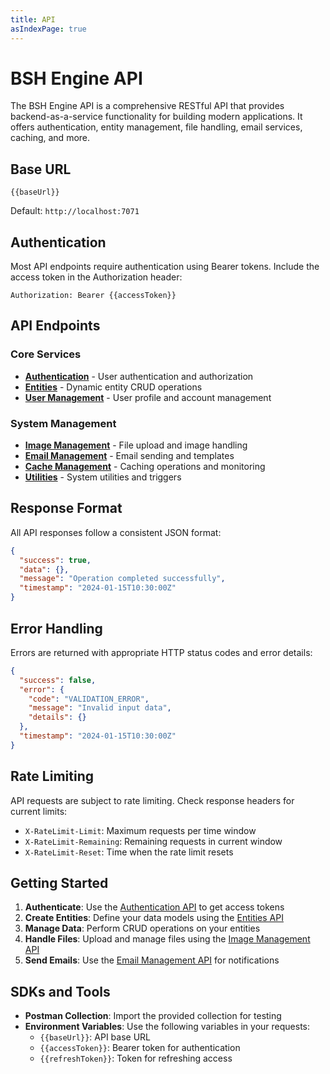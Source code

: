 ```yaml
---
title: API
asIndexPage: true
---
```


# BSH Engine API

The BSH Engine API is a comprehensive RESTful API that provides backend-as-a-service functionality for building modern applications. It offers authentication, entity management, file handling, email services, caching, and more.

## Base URL

```
{{baseUrl}}
```

Default: `http://localhost:7071`

## Authentication

Most API endpoints require authentication using Bearer tokens. Include the access token in the Authorization header:

```
Authorization: Bearer {{accessToken}}
```

## API Endpoints

### Core Services

- **[Authentication](/docs/bsh-engine/api/authentication)** - User authentication and authorization
- **[Entities](/docs/bsh-engine/api/entities)** - Dynamic entity CRUD operations
- **[User Management](/docs/bsh-engine/api/user-management)** - User profile and account management

### System Management

- **[Image Management](/docs/bsh-engine/api/image-management)** - File upload and image handling
- **[Email Management](/docs/bsh-engine/api/email-management)** - Email sending and templates
- **[Cache Management](/docs/bsh-engine/api/cache-management)** - Caching operations and monitoring
- **[Utilities](/docs/bsh-engine/api/utilities)** - System utilities and triggers

## Response Format

All API responses follow a consistent JSON format:

```json
{
  "success": true,
  "data": {},
  "message": "Operation completed successfully",
  "timestamp": "2024-01-15T10:30:00Z"
}
```

## Error Handling

Errors are returned with appropriate HTTP status codes and error details:

```json
{
  "success": false,
  "error": {
    "code": "VALIDATION_ERROR",
    "message": "Invalid input data",
    "details": {}
  },
  "timestamp": "2024-01-15T10:30:00Z"
}
```

## Rate Limiting

API requests are subject to rate limiting. Check response headers for current limits:

- `X-RateLimit-Limit`: Maximum requests per time window
- `X-RateLimit-Remaining`: Remaining requests in current window
- `X-RateLimit-Reset`: Time when the rate limit resets

## Getting Started

1. **Authenticate**: Use the [Authentication API](/docs/bsh-engine/api/authentication) to get access tokens
2. **Create Entities**: Define your data models using the [Entities API](/docs/bsh-engine/api/entities)
3. **Manage Data**: Perform CRUD operations on your entities
4. **Handle Files**: Upload and manage files using the [Image Management API](/docs/bsh-engine/api/image-management)
5. **Send Emails**: Use the [Email Management API](/docs/bsh-engine/api/email-management) for notifications

## SDKs and Tools

- **Postman Collection**: Import the provided collection for testing
- **Environment Variables**: Use the following variables in your requests:
  - `{{baseUrl}}`: API base URL
  - `{{accessToken}}`: Bearer token for authentication
  - `{{refreshToken}}`: Token for refreshing access